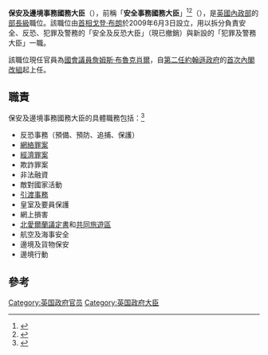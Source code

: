 {{noteTA|G1=PoliticiansUK|G2=UK Places}}
{{Infobox official post
| post = <br>{{small|安全事務國務大臣}}
| body = [[联合王国|联合王国]]
| flag = 
| flagsize = 
| flagcaption = 
| insignia = Royal Coat of Arms of the United Kingdom (HM Government).svg
| insigniacaption = [[英国政府|英国政府]]所使用的皇室紋章
| department = [[英國內政部|內政部]]
| image = File:Official portrait of Damian Hinds MP.jpg
| incumbent = [[達米安·海因斯|達米安·海因斯]]
| incumbentsince = 2021年8月13日
| style =
| residence = 
| nominator = 
| status =
| seat =
| member_of =
| appointer =
| appointer_qualified = 
| reports_to =
| termlength =
| first = {{le|貝費莉·休斯|Beverley Hughes}}<br>{{small|時為 公民權、移民及反恐事務國務大臣}}
| constituting_instrument = 
| formation = 2002年5月29日
| deputy = 
| salary = 
| website =
}}
{{PoliticsUK}}
'''保安及邊境事務國務大臣'''（{{lang-en|Minister of State for Security and Borders}}），前稱「'''安全事務國務大臣'''」<ref>{{cite news|url=https://www1.hkej.com/features/article?q=%23%E7%98%9F%E7%96%AB%E5%A4%A7%E6%B5%81%E8%A1%8C%E6%9C%80%E6%96%B0%E7%99%BC%E5%B1%95%23&suid=2009971522|title=英3萬人疫歿成歐洲病夫|work=信報|date=2020-05-07|accessdate=2020-10-22|archive-date=2020-10-27|archive-url=https://web.archive.org/web/20201027033850/http://www1.hkej.com/features/article?q=%23%E7%98%9F%E7%96%AB%E5%A4%A7%E6%B5%81%E8%A1%8C%E6%9C%80%E6%96%B0%E7%99%BC%E5%B1%95%23&suid=2009971522|dead-url=no}}</ref><ref>{{cite news|url=https://hk.on.cc/hk/bkn/cnt/aeanews/20200225/bkn-20200225130323352-0225_00912_001.html|title=內政部擬推新例防恐襲公共場館需制定應變措施|work=on.cc東網|date=2020-02-25|accessdate=2020-10-22|archive-date=2020-10-26|archive-url=https://web.archive.org/web/20201026124200/https://hk.on.cc/hk/bkn/cnt/aeanews/20200225/bkn-20200225130323352-0225_00912_001.html|dead-url=no}}</ref>（{{lang|en|Minister of State for Security}}），是[[英國內政部|英國內政部]]的[[部長|部長級]]職位。該職位由[[英國首相|首相]][[戈登·布朗|戈登·布朗]]於2009年6月3日設立，用以拆分負責安全、反恐、犯罪及警務的「安全及反恐大臣」（現已撤銷）與新設的「犯罪及警務大臣」一職。

該職位現任官員為[[國會議員_(英國)|國會議員]][[詹姆斯·布魯克肖爾|詹姆斯·布魯克肖爾]]，自[[第二次約翰遜內閣|第二任約翰遜政府]]的[[2020年英國內閣改組|首次內閣改組]]起上任。

== 職責 ==
保安及邊境事務國務大臣的具體職務包括：<ref>{{cite web|title=Minister of State (Minister for Security)|url=https://www.gov.uk/government/ministers/minister-of-state--88|access-date=2022-04-16|website=GOV.UK|language=en|archive-url=https://web.archive.org/web/20210208062127/https://www.gov.uk/government/ministers/minister-of-state--88|archive-date=2021-02-08|dead-url=}}</ref>
*反恐事務（預備、預防、追捕、保護）
*[[网络犯罪|網絡罪案]]
*[[經濟犯罪|經濟罪案]]
*欺詐罪案
*非法融資
*敵對國家活動
*[[引渡法|引渡事務]]
*皇室及要員保護
*網上損害
*[[北爱尔兰议定书|北愛爾蘭議定書]]和[[共同旅行區|共同旅遊區]]
*航空及海事安全
*邊境及貨物保安
*邊境行動

== 參考 ==
{{reflist | 2}}

{{Portal bar|政治|英國}}

[[Category:英国政府官员|Category:英国政府官员]]
[[Category:英国政府大臣|Category:英国政府大臣]]